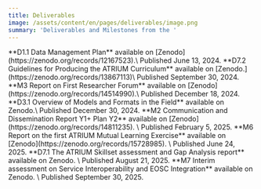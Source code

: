 ```yaml
---
title: Deliverables
image: /assets/content/en/pages/deliverables/image.png
summary: 'Deliverables and Milestones from the '
---
```

<Thumbnail src="/assets/content/en/pages/deliverables/screenshot-2025-01-15-at-09.53.55.png">
  **D1.1 Data Management Plan** available on [Zenodo](https://zenodo.org/records/12167523).\
  Published June 13, 2024.
</Thumbnail>

<Thumbnail src="/assets/content/en/pages/deliverables/d7.2-curriculum.png">
  **D7.2 Guidelines for Producing the ATRIUM Curriculum** available on [Zenodo.](https://zenodo.org/records/13867113)\
  Published September 30, 2024.
</Thumbnail>

<Thumbnail src="/assets/content/en/pages/deliverables/screenshot-2025-01-15-at-09.51.11.png">
  **M3 Report on First Researcher Forum** available on [Zenodo](https://zenodo.org/records/14514990).\
  Published December 18, 2024.
</Thumbnail>

<Thumbnail src="/assets/content/en/pages/deliverables/screenshot-2025-01-15-at-09.50.00.png">
  **D3.1 Overview of Models and Formats in the Field** available on <Link link={{"discriminant":"external","value":"https://zenodo.org/records/14575783"}}>Zenodo</Link>.\
  Published December 30, 2024.
</Thumbnail>

<Thumbnail src="/assets/content/en/pages/deliverables/screenshot-2025-02-05-at-16.46.20.png">
  **M2 Communication and Dissemination Report Y1+ Plan Y2** available on [Zenodo](https://zenodo.org/records/14811235). \
  Published February 5, 2025.
</Thumbnail>

<Thumbnail src="/assets/content/en/pages/deliverables/screenshot-2025-06-24-at-13.37.38.png">
  **M6 Report on the first ATRIUM Mutual Learning Exercise** available on [Zenodo](https://zenodo.org/records/15728985). \
  Published June 24, 2025.
</Thumbnail>

<Thumbnail src="/assets/content/en/pages/deliverables/screenshot-2025-08-22-at-10.31.58.png">
  **D7.1 The ATRIUM Skillset assessment and Gap Analysis report** available on <Link link={{"discriminant":"external","value":"https://zenodo.org/records/16918112"}}>Zenodo</Link>. \
  Published August 21, 2025.&#x20;
</Thumbnail>

<Thumbnail src="/assets/content/en/pages/deliverables/screenshot-2025-09-30-at-11.15.16.png">
  **M7 Interim assessment on Service Interoperability and EOSC Integration** available on <Link link={{"discriminant":"external","value":"https://zenodo.org/records/17232562"}}>Zenodo</Link>. \
  Published September 30, 2025.&#x20;
</Thumbnail>
